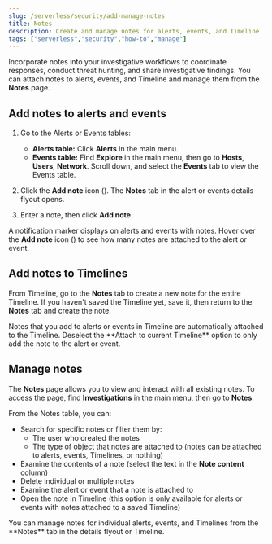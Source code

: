 ```yaml
---
slug: /serverless/security/add-manage-notes
title: Notes
description: Create and manage notes for alerts, events, and Timeline.
tags: ["serverless","security","how-to","manage"]
---
```


<DocBadge template="technical preview" />
<div id="add-manage-notes"></div>

Incorporate notes into your investigative workflows to coordinate responses, conduct threat hunting, and share investigative findings. You can attach notes to alerts, events, and Timeline and manage them from the **Notes** page. 

<div id="add-notes-documents"></div>

## Add notes to alerts and events 

1. Go to the Alerts or Events tables:
   * **Alerts table:** Click **Alerts** in the main menu. 
   * **Events table:** Find **Explore** in the main menu, then go to **Hosts**, **Users**, **Network**. Scroll down, and select the **Events** tab to view the Events table.
1. Click the **Add note** icon (<DocIcon type="editorComment" title="The icon that lets you to add a new note" />). The **Notes** tab in the alert or events details flyout opens. 
1. Enter a note, then click **Add note**.

   <DocImage size="xl" url="../images/notes/-notes-create-new-note.png" alt="Creating a new note"/>

A notification marker displays on alerts and events with notes. Hover over the **Add note** icon (<DocIcon type="editorComment" title="The icon that lets you to add a new note" />) to see how many notes are attached to the alert or event.

<DocImage size="xl" url="../images/notes/-notes-notification.png" alt="Notes notification marker on Alerts page"/>

<div id="add-notes-timelines"></div>

## Add notes to Timelines

From Timeline, go to the **Notes** tab to create a new note for the entire Timeline. If you haven't saved the Timeline yet, save it, then return to the **Notes** tab and create the note. 

<DocCallOut title="Note">
Notes that you add to alerts or events in Timeline are automatically attached to the Timeline. Deselect the **Attach to current Timeline** option to only add the note to the alert or event. 
</DocCallOut>

<div id="manage-notes"></div>

## Manage notes 

The **Notes** page allows you to view and interact with all existing notes. To access the page, find **Investigations** in the main menu, then go to **Notes**.

<DocImage size="xl" url="../images/notes/-notes-management-page.png" alt="Notes management page"/>

From the Notes table, you can:
* Search for specific notes or filter them by:
   * The user who created the notes
   * The type of object that notes are attached to (notes can be attached to alerts, events, Timelines, or nothing)
* Examine the contents of a note (select the text in the **Note content** column)
* Delete individual or multiple notes 
* Examine the alert or event that a note is attached to
* Open the note in Timeline (this option is only available for alerts or events with notes attached to a saved Timeline) 

<DocCallOut title="Tip">
You can manage notes for individual alerts, events, and Timelines from the **Notes** tab in the details flyout or Timeline.
</DocCallOut>
